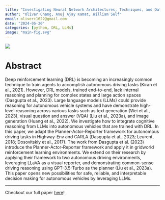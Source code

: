 ```yaml
---
title: "Investigating Neural Network Architectures, Techniques, and Datasets for Autonomous Navigation in Simulation"
author: "Oliver Chang, Anuj Ajay Kamat, William Self"
email: oliverc1622@gmail.com
date: "2024-06-20"
categories: [python, DRL, LLMs]
image: "main-fig.svg"
---
```


![](main-fig.svg){}

# Abstract

Deep reinforcement learning (DRL) is becoming an increasingly common technique to train agents to accomplish autonomous driving tasks (Kiran et al., 2021). However, DRL models, trained end-to-end, lack internal reasoning and planning for complex states and large action spaces (Dasgupta et al., 2023). Large language models (LLMs) could provide reasoning for autonomous vehicle systems and have demonstrate high-level reasoning across various tasks such as text generation (Wei et al., 2023), visual question and answer (VQA) (Liu et al., 2023a), and image generation (Huang et al., 2022). We investigate how to integrate cognitive reasoning from LLMs into autonomous vehicles that are trained with DRL. In this paper, we adapt the Planner-Actor-Reporter framework for autonomous driving tasks in Highway-Env and CARLA (Dasgupta et al., 2023; Leurent, 2018; Dosovitskiy et al., 2017). The work from Dasgupta et al. (2023) introduce the Planner-Actor-Reporter framework and apply it in gridworld reinforcement learning environments. We extend on their research by applying their framework to two autonomous driving environments, leveraging LLaVA as a visual reporter, and demonstrating common-sense driving reasoning using GPT-3.5-Turbo as the planner (Liu et al., 2023a). This paper opens new possibilities for safe, reliable, and interpretable decision making for autonomous vehicles by leveraging LLMs.

--- 

Checkout our full paper [here](https://openreview.net/forum?id=B0oFBKFlgs)!